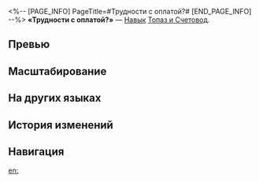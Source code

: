 <%-- [PAGE_INFO]
PageTitle=#Трудности с оплатой?#
[END_PAGE_INFO] --%>
{{Навык Инфобокс
|Название         = Трудности с оплатой?
|Изображение      = Навык Трудности с оплатой?.png
|Персонаж         = Топаз и Счетовод
|Тип              = Навык
|Тэг              = Одиночная атака
|УронСтойк        = 20
|ЭнергияГен       = 30
|Энергия          = 
|Длительность     = 
|Описание         = Накладывает на выбранного противника статус Справка о задолженности, который повышает получаемый урон от {{Доп эффект|бонус-атак}} на {{Цвет|Выделенный|25%—55%}}. Статус Справка о задолженности применяется только к последней цели, получившей этот статус. В начале хода или во время действия союзника, если на поле боя нет противника со статусом Справка о задолженности, то Топаз накладывает этот статус на случайного противника.<br />Счетовод наносит этой цели огненный урон, равный {{Цвет|Выделенный|75%—165%}} от силы атаки Топаз. Когда использование этого навыка наносит урон, оно считается проведением {{Доп эффект|бонус-атаки}}.
|Свойство1        = 
|Масштабирование1 = 
}}
'''«Трудности с оплатой?»''' — [[Навык]] [[Топаз и Счетовод]].

==Превью==
{{Превью
|Файл = Трудности с оплатой? Превью
}}

==Масштабирование==
{{Масштабирование навыка
|75%;82.5%;90%;97.5%;105%;112.5%;121.88%;131.25%;140.63%;150%;157.5%;165%;172.5%;180%;187.5%
|25%;27.5%;30%;32.5%;35%;37.5%;40.63%;43.75%;46.88%;50%;52.5%;55%;57.5%;60%;62.5%
}}

==На других языках==
{{На других языках
|en   = Difficulty Paying?
|zhs  = 支付困难？
|zht  = 支付困難？
|ja   = {{Rubi|支払困難|しはらいこんなん}}？
|ko   = 결제 불가?
|es   = ¿Problemas con el pago?
|fr   = Des difficultés de paiement ?
|ru   = Трудности с оплатой?
|th   = Difficulty Paying?
|vi   = Khó Thanh Toán?
|de   = Schwierigkeiten beim Bezahlen?
|id   = Difficulty Paying?
|pt   = Dificuldade para Pagar?
}}

==История изменений==
{{История изменений|3.5}}

==Навигация==
{{Навык Навбокс|Топаз и Счетовод}}

[[en:]]